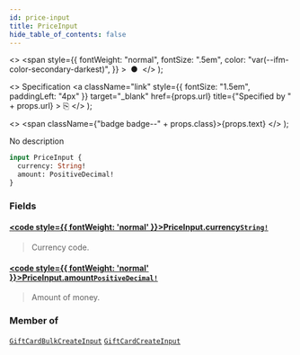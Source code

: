 ```yaml
---
id: price-input
title: PriceInput
hide_table_of_contents: false
---
```


  <>
    <span
      style={{
        fontWeight: "normal",
        fontSize: ".5em",
        color: "var(--ifm-color-secondary-darkest)",
      }}
    >
      &nbsp;●&nbsp;
    </span>
  </>
);

  <>
    Specification
    <a
      className="link"
      style={{ fontSize: "1.5em", paddingLeft: "4px" }}
      target="\_blank"
      href={props.url}
      title={"Specified by " + props.url}
    >
      ⎘
    </a>
  </>
);

  <>
    <span className={"badge badge--" + props.class}>{props.text}</span>
  </>
);

No description

```graphql
input PriceInput {
  currency: String!
  amount: PositiveDecimal!
}
```

### Fields

#### [<code style={{ fontWeight: 'normal' }}>PriceInput.<b>currency</b></code>](#)<Bullet />[`String!`](../../api-reference/scalars/string) <Badge class="secondary" text="non-null"/> <Badge class="secondary" text="scalar"/>

> Currency code.

#### [<code style={{ fontWeight: 'normal' }}>PriceInput.<b>amount</b></code>](#)<Bullet />[`PositiveDecimal!`](../../api-reference/scalars/positive-decimal) <Badge class="secondary" text="non-null"/> <Badge class="secondary" text="scalar"/>

> Amount of money.

### Member of

[`GiftCardBulkCreateInput`](../../api-reference/inputs/gift-card-bulk-create-input) <Badge class="secondary" text="input"/><Bullet />[`GiftCardCreateInput`](../../api-reference/inputs/gift-card-create-input) <Badge class="secondary" text="input"/>
